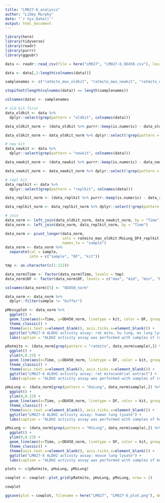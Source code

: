```yaml
---
title: "LM027-6_analysis"
author: "Libby Murphy"
date: "`r Sys.Date()`"
output: html_document
---
```

```r
library(here)
library(tidyverse)
library(readr)
library(purrr)
library(ggpubr)
```

```r
data <- readr::read_csv(file = here("LM027", "LM027-6_OD450.csv"), locale=locale(encoding="latin1"))

data <- data[,3:length(colnames(data))]

samplenames <- c("ratmito_max_oldkit", "ratmito_max_newkit", "ratmito_max_replkit", "ratmito_mid_oldkit", "ratmito_mid_newkit", "ratmito_mid_replkit", "ratmito_min_oldkit", "ratmito_min_newkit", "ratmito_min_replkit", "HuLung_DF1_oldkit", "HuLung_DF1_newkit", "HuLung_DF1_replkit", "HuLung_DF4_oldkit", "HuLung_DF4_newkit", "HuLung_DF4_replkit", "MsLung_DF1_oldkit", "MsLung_DF1_newkit", "MsLung_DF1_replkit", "MsLung_DF4_oldkit", "MsLung_DF4_newkit", "MsLung_DF4_replkit", "blank_NA_oldkit", "blank_NA_newkit", "blank_NA_replkit")

stopifnot(length(colnames(data)) == length(samplenames))

colnames(data) <- samplenames

# old kit first
data_oldkit <- data %>%
  dplyr::select(grep(pattern = "oldkit", colnames(data)))

data_oldkit_norm <- (data_oldkit %>% purrr::keep(is.numeric) - data_oldkit$blank_NA_oldkit) %>% rownames_to_column(var = "Time")

data_oldkit_norm <- data_oldkit_norm %>% dplyr::select(!grep(pattern = "blank", colnames(data_oldkit_norm)))

# new kit
data_newkit <- data %>%
  dplyr::select(grep(pattern = "newkit", colnames(data)))

data_newkit_norm <- (data_newkit %>% purrr::keep(is.numeric) - data_newkit$blank_NA_newkit) %>% rownames_to_column(var = "Time")

data_newkit_norm <- data_newkit_norm %>% dplyr::select(!grep(pattern = "blank", colnames(data_newkit_norm)))

# repl kit
data_replkit <- data %>%
  dplyr::select(grep(pattern = "replkit", colnames(data)))

data_replkit_norm <- (data_replkit %>% purrr::keep(is.numeric) - data_replkit$blank_NA_replkit) %>% rownames_to_column(var = "Time")

data_replkit_norm <- data_replkit_norm %>% dplyr::select(!grep(pattern = "blank", colnames(data_replkit_norm)))

# join
data_norm <- left_join(data_oldkit_norm, data_newkit_norm, by = "Time")
data_norm <- left_join(data_norm, data_replkit_norm, by = "Time")

data_norm <- pivot_longer(data_norm, 
                          cols = ratmito_max_oldkit:MsLung_DF4_replkit, 
                          names_to = "sample")
data_norm <- data_norm %>% 
  separate(col = sample,
           into = c("sample", "DF", "kit"))
```

```r
tmp <- as.character(c(1:122))

data_norm$Time <- factor(data_norm$Time, levels = tmp)
data_norm$DF <- factor(data_norm$DF, levels = c("max", "mid", "min", "DF1", "DF4"))

colnames(data_norm)[5] <- "OD450_norm"

data_norm <- data_norm %>%
  dplyr::filter(sample != "buffer")

pMessyplot <- data_norm %>%
  ggplot() +
  geom_line(aes(x=Time, y=OD450_norm, linetype = kit, color = DF, group = interaction(sample, DF, kit)), linewidth = 1) +
  theme_classic() +
  theme(axis.text.x=element_blank(), axis.ticks.x=element_blank()) +
  ggtitle("LM027-6 ALDH2 activity assay: rat mito, hu lung, ms lung lysates") +
  labs(caption = "ALDH2 activity assay was performed with samples of rat mitochondrial extract, human lung lysate, and mouse lung lysate.")

pRatmito <- (data_norm[grep(pattern = "ratmito", data_norm$sample),]) %>%
  ggplot() +
  ylim(0,0.23) +
  geom_line(aes(x=Time, y=OD450_norm, linetype = DF, color = kit, group = interaction(DF, kit)), linewidth = 1.25) +
  theme_classic() +
  theme(axis.text.x=element_blank(), axis.ticks.x=element_blank()) +
  ggtitle("LM027-6 ALDH2 activity assay: rat mitocondrial extract") +
  labs(caption = "ALDH2 activity assay was performed with samples of rat mitochondrial extract.")

pHuLung <- (data_norm[grep(pattern = "HuLung", data_norm$sample),]) %>%
  ggplot() +
  ylim(0,0.23) +
  geom_line(aes(x=Time, y=OD450_norm, linetype = DF, color = kit, group = interaction(DF, kit)), linewidth = 1.25) +
  theme_classic() +
  theme(axis.text.x=element_blank(), axis.ticks.x=element_blank()) +
  ggtitle("LM027-6 ALDH2 activity assay: human lung lysate") +
  labs(caption = "ALDH2 activity assay was performed with samples of human lung lysate.")

pMsLung <- (data_norm[grep(pattern = "MsLung", data_norm$sample),]) %>%
  ggplot() +
  ylim(0,0.23) +
  geom_line(aes(x=Time, y=OD450_norm, linetype = DF, color = kit, group = interaction(DF, kit)), linewidth = 1.25) +
  theme_classic() +
  theme(axis.text.x=element_blank(), axis.ticks.x=element_blank()) +
  ggtitle("LM027-6 ALDH2 activity assay: mouse lung lysate") +
  labs(caption = "ALDH2 activity assay was performed with samples of mouse lung lysate.")

plots <- c(pRatmito, pHuLung, pMsLung)

cowplot <- cowplot::plot_grid(pRatmito, pHuLung, pMsLung, nrow = 1)

cowplot

ggsave(plot = cowplot, filename = here("LM027", "LM027-6_plot.png"), device = "png", height = 8, width = 20)

```